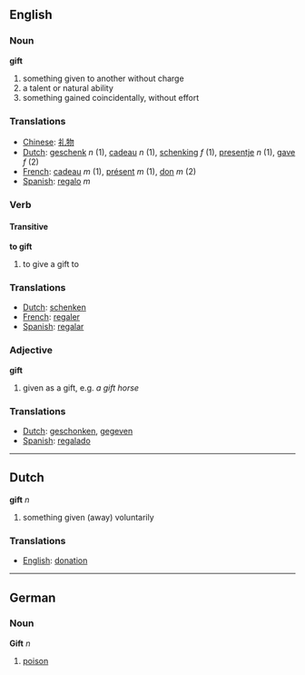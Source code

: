 ==English==

===Noun===
'''gift'''

#something given to another without charge
#a talent or natural ability
#something gained coincidentally, without effort

===Translations===
*[[Chinese]]: [[礼物]]
*[[Dutch]]: [[geschenk]] ''n'' (1), [[cadeau]] ''n'' (1), [[schenking]] ''f'' (1), [[presentje]] ''n'' (1), [[gave]] ''f'' (2)
*[[French]]: [[cadeau]] ''m'' (1), [[présent]] ''m'' (1), [[don]] ''m'' (2)
*[[Spanish]]: [[regalo]] ''m''

===Verb===
====Transitive====
'''to gift'''

#to give a gift to

===Translations===
*[[Dutch]]: [[schenken]]
*[[French]]: [[regaler]]
*[[Spanish]]: [[regalar]]

===Adjective===
'''gift'''

#given as a gift, e.g. ''a gift horse''

===Translations===
*[[Dutch]]: [[geschonken]], [[gegeven]]
*[[Spanish]]: [[regalado]]

----
==Dutch==

'''gift''' ''n''

#something given (away) voluntarily

===Translations===
*[[English]]: [[donation]]

----

==German==

===Noun===

'''Gift''' ''n''

#[[poison]]